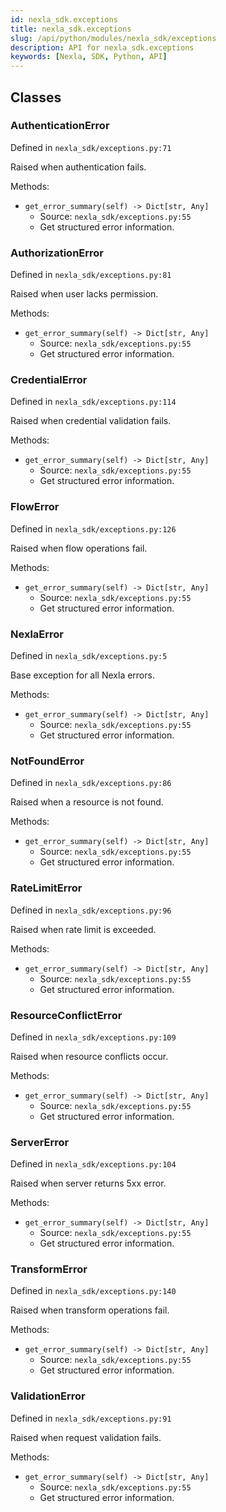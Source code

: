 ```yaml
---
id: nexla_sdk.exceptions
title: nexla_sdk.exceptions
slug: /api/python/modules/nexla_sdk/exceptions
description: API for nexla_sdk.exceptions
keywords: [Nexla, SDK, Python, API]
---
```


## Classes

### AuthenticationError

Defined in `nexla_sdk/exceptions.py:71`

Raised when authentication fails.

Methods:

- `get_error_summary(self) -> Dict[str, Any]`
  - Source: `nexla_sdk/exceptions.py:55`
  - Get structured error information.

### AuthorizationError

Defined in `nexla_sdk/exceptions.py:81`

Raised when user lacks permission.

Methods:

- `get_error_summary(self) -> Dict[str, Any]`
  - Source: `nexla_sdk/exceptions.py:55`
  - Get structured error information.

### CredentialError

Defined in `nexla_sdk/exceptions.py:114`

Raised when credential validation fails.

Methods:

- `get_error_summary(self) -> Dict[str, Any]`
  - Source: `nexla_sdk/exceptions.py:55`
  - Get structured error information.

### FlowError

Defined in `nexla_sdk/exceptions.py:126`

Raised when flow operations fail.

Methods:

- `get_error_summary(self) -> Dict[str, Any]`
  - Source: `nexla_sdk/exceptions.py:55`
  - Get structured error information.

### NexlaError

Defined in `nexla_sdk/exceptions.py:5`

Base exception for all Nexla errors.

Methods:

- `get_error_summary(self) -> Dict[str, Any]`
  - Source: `nexla_sdk/exceptions.py:55`
  - Get structured error information.

### NotFoundError

Defined in `nexla_sdk/exceptions.py:86`

Raised when a resource is not found.

Methods:

- `get_error_summary(self) -> Dict[str, Any]`
  - Source: `nexla_sdk/exceptions.py:55`
  - Get structured error information.

### RateLimitError

Defined in `nexla_sdk/exceptions.py:96`

Raised when rate limit is exceeded.

Methods:

- `get_error_summary(self) -> Dict[str, Any]`
  - Source: `nexla_sdk/exceptions.py:55`
  - Get structured error information.

### ResourceConflictError

Defined in `nexla_sdk/exceptions.py:109`

Raised when resource conflicts occur.

Methods:

- `get_error_summary(self) -> Dict[str, Any]`
  - Source: `nexla_sdk/exceptions.py:55`
  - Get structured error information.

### ServerError

Defined in `nexla_sdk/exceptions.py:104`

Raised when server returns 5xx error.

Methods:

- `get_error_summary(self) -> Dict[str, Any]`
  - Source: `nexla_sdk/exceptions.py:55`
  - Get structured error information.

### TransformError

Defined in `nexla_sdk/exceptions.py:140`

Raised when transform operations fail.

Methods:

- `get_error_summary(self) -> Dict[str, Any]`
  - Source: `nexla_sdk/exceptions.py:55`
  - Get structured error information.

### ValidationError

Defined in `nexla_sdk/exceptions.py:91`

Raised when request validation fails.

Methods:

- `get_error_summary(self) -> Dict[str, Any]`
  - Source: `nexla_sdk/exceptions.py:55`
  - Get structured error information.


